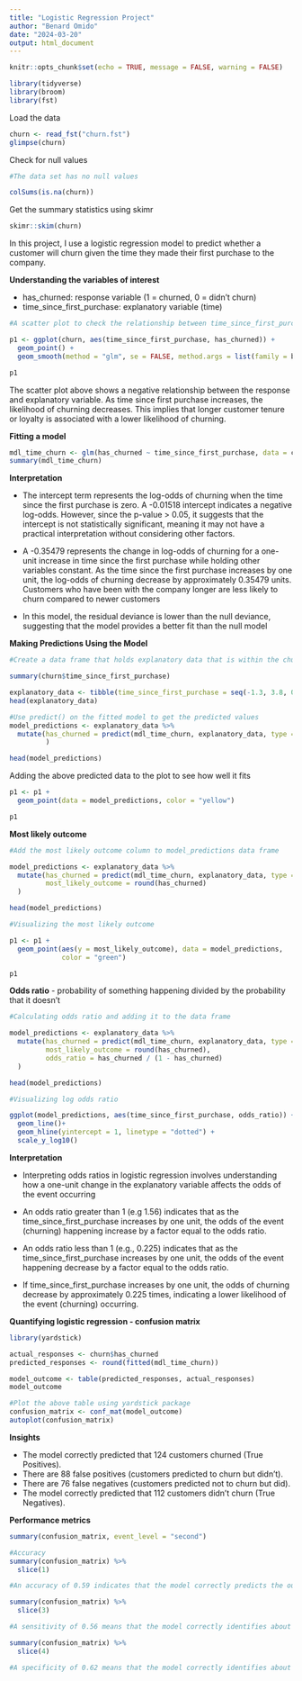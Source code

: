 ```yaml
---
title: "Logistic Regression Project"
author: "Benard Omido"
date: "2024-03-20"
output: html_document
---
```


```r
knitr::opts_chunk$set(echo = TRUE, message = FALSE, warning = FALSE)
```


```r
library(tidyverse)
library(broom)
library(fst)
```

Load the data

```r
churn <- read_fst("churn.fst")
glimpse(churn)
```
Check for null values

```r
#The data set has no null values

colSums(is.na(churn))
```

Get the summary statistics using skimr

```r
skimr::skim(churn)
```

In this project, I use a logistic regression model to predict whether a customer will churn given the time they made their first purchase to the company.

**Understanding the variables of interest**

 - has_churned: response variable (1 = churned, 0 = didn't churn)
 - time_since_first_purchase: explanatory variable (time)


```r
#A scatter plot to check the relationship between time_since_first_purchase and has_churned

p1 <- ggplot(churn, aes(time_since_first_purchase, has_churned)) +
  geom_point() +
  geom_smooth(method = "glm", se = FALSE, method.args = list(family = binomial))

p1
```

The scatter plot above shows a negative relationship between the response and explanatory variable. As time since first purchase increases, the likelihood of churning decreases. This implies that longer customer tenure or loyalty is associated with a lower likelihood of churning.

**Fitting a model**

```r
mdl_time_churn <- glm(has_churned ~ time_since_first_purchase, data = churn, family = "binomial")
summary(mdl_time_churn)
```

**Interpretation**

- The intercept term represents the log-odds of churning when the time since the first purchase is zero. A -0.01518  intercept indicates a negative log-odds. However, since the p-value > 0.05, it suggests that the intercept is not statistically significant, meaning it may not have a practical interpretation without considering other factors.

- A -0.35479 represents the change in log-odds of churning for a one-unit increase in time since the first purchase while holding other variables constant. 
As the time since the first purchase increases by one unit, the log-odds of churning decrease by approximately 0.35479 units. Customers who have been with the company longer are less likely to churn compared to newer customers

- In this model, the residual deviance is lower than the null deviance, suggesting that the model provides a better fit than the null model


**Making Predictions Using the Model**

```r
#Create a data frame that holds explanatory data that is within the churn data set range

summary(churn$time_since_first_purchase)

explanatory_data <- tibble(time_since_first_purchase = seq(-1.3, 3.8, 0.1))
head(explanatory_data)

#Use predict() on the fitted model to get the predicted values
model_predictions <- explanatory_data %>% 
  mutate(has_churned = predict(mdl_time_churn, explanatory_data, type = "response")
         )

head(model_predictions)
```

Adding the above predicted data to the plot to see how well it fits

```r
p1 <- p1 + 
  geom_point(data = model_predictions, color = "yellow")

p1
```

**Most likely outcome**

```r
#Add the most likely outcome column to model_predictions data frame

model_predictions <- explanatory_data %>% 
  mutate(has_churned = predict(mdl_time_churn, explanatory_data, type = "response"),
         most_likely_outcome = round(has_churned)
  )

head(model_predictions)

#Visualizing the most likely outcome

p1 <- p1 + 
  geom_point(aes(y = most_likely_outcome), data = model_predictions, 
             color = "green")

p1
```

**Odds ratio** - probability of something happening divided by the probability that it doesn't

```r
#Calculating odds ratio and adding it to the data frame

model_predictions <- explanatory_data %>% 
  mutate(has_churned = predict(mdl_time_churn, explanatory_data, type = "response"),
         most_likely_outcome = round(has_churned),
         odds_ratio = has_churned / (1 - has_churned)
  )

head(model_predictions)

#Visualizing log odds ratio

ggplot(model_predictions, aes(time_since_first_purchase, odds_ratio)) +
  geom_line()+
  geom_hline(yintercept = 1, linetype = "dotted") +
  scale_y_log10() 

```

**Interpretation**

- Interpreting odds ratios in logistic regression involves understanding how a one-unit change in the explanatory variable affects the odds of the event occurring

- An odds ratio greater than 1 (e.g 1.56) indicates that as the time_since_first_purchase increases by one unit, the odds of the event (churning) happening increase by a factor equal to the odds ratio.
- An odds ratio less than 1 (e.g., 0.225) indicates that as the time_since_first_purchase increases by one unit, the odds of the event happening decrease by a factor equal to the odds ratio.
- If time_since_first_purchase increases by one unit, the odds of churning decrease by approximately 0.225 times, indicating a lower likelihood of the event (churning) occurring.


**Quantifying logistic regression - confusion matrix**

```r
library(yardstick)

actual_responses <- churn$has_churned
predicted_responses <- round(fitted(mdl_time_churn))

model_outcome <- table(predicted_responses, actual_responses)
model_outcome

#Plot the above table using yardstick package
confusion_matrix <- conf_mat(model_outcome)
autoplot(confusion_matrix)
```

**Insights**

- The model correctly predicted that 124 customers churned (True Positives).
- There are 88 false positives (customers predicted to churn but didn't).
- There are 76 false negatives (customers predicted not to churn but did).
- The model correctly predicted that 112 customers didn't churn (True Negatives).

**Performance metrics**

```r
summary(confusion_matrix, event_level = "second")

#Accuracy
summary(confusion_matrix) %>% 
  slice(1)

#An accuracy of 0.59 indicates that the model correctly predicts the outcome about 59% of the time on average.

summary(confusion_matrix) %>% 
  slice(3)

#A sensitivity of 0.56 means that the model correctly identifies about 56% of the actual positive cases.

summary(confusion_matrix) %>% 
  slice(4)

#A specificity of 0.62 means that the model correctly identifies about 62% of the actual negative cases.
```



















